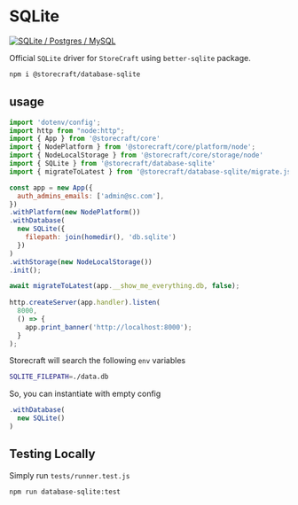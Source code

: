 # SQL**ite**

[![SQLite / Postgres / MySQL](https://github.com/store-craft/storecraft/actions/workflows/test.database-sql.yml/badge.svg)](https://github.com/store-craft/storecraft/actions/workflows/test.database-sql.yml)

Official `SQLite` driver for `StoreCraft` using `better-sqlite` package.

```bash
npm i @storecraft/database-sqlite
```

## usage

```js
import 'dotenv/config';
import http from "node:http";
import { App } from '@storecraft/core'
import { NodePlatform } from '@storecraft/core/platform/node';
import { NodeLocalStorage } from '@storecraft/core/storage/node'
import { SQLite } from '@storecraft/database-sqlite'
import { migrateToLatest } from '@storecraft/database-sqlite/migrate.js'

const app = new App({
  auth_admins_emails: ['admin@sc.com'],
})
.withPlatform(new NodePlatform())
.withDatabase(
  new SQLite({ 
    filepath: join(homedir(), 'db.sqlite') 
  })
)
.withStorage(new NodeLocalStorage())
.init();

await migrateToLatest(app.__show_me_everything.db, false);
 
http.createServer(app.handler).listen(
  8000,
  () => {
    app.print_banner('http://localhost:8000');
  }
); 

```

Storecraft will search the following `env` variables

```bash
SQLITE_FILEPATH=./data.db
```

So, you can instantiate with empty config
```ts
.withDatabase(
  new SQLite()
)
```


## Testing Locally

Simply run `tests/runner.test.js`

```bash
npm run database-sqlite:test
```

